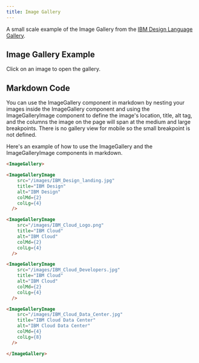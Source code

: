 ```yaml
---
title: Image Gallery
---
```


<PageDescription>

A small scale example of the Image Gallery from the [IBM Design Language Gallery](https://www.ibm.com/design/language/gallery).

</PageDescription>

## Image Gallery Example

Click on an image to open the gallery.

<ImageGallery>
<ImageGalleryImage
  src="/images/IBM_Design_landing.jpg"
  title="IBM Design"
  alt="IBM Design"
  col={4}
/>

<ImageGalleryImage
  src="/images/IBM_Cloud_Logo.png"
  title="IBM Cloud"
  alt="IBM Cloud"
  col={4}
/>

<ImageGalleryImage
  src="/images/IBM_Cloud_Developers.jpg"
  title="IBM Cloud"
  alt="IBM Cloud"
  col={4}
/>

<ImageGalleryImage
  src="/images/IBM_Cloud_Data_Center.jpg"
  title="IBM Cloud Data Center"
  alt="IBM Cloud Data Center"
  col={8}
/>

<ImageGalleryImage
  src="/images/IBM_Cloud_Interconnect.jpg"
  title="IBM Cloud Interconnect"
  alt="IBM Cloud Interconnect"
  col={4}
/>

<ImageGalleryImage
  src="/images/IBM_Cloud_Notebook.jpg"
  title="IBM Cloud Notebook"
  alt="IBM Cloud Notebook"
  col={4}
/>

<ImageGalleryImage
  src="/images/IBM_Cloud_Platform_Prototype.gif"
  title="IBM Cloud Platform"
  alt="IBM Cloud Platform"
  col={8}
/>

<ImageGalleryImage
  src="/images/IBM_Cloud_Pictograms.gif"
  title="IBM Cloud"
  alt="IBM Cloud"
  col={4}
/>

<ImageGalleryImage
  src="/images/IBM_Cloud_Server.png"
  title="IBM Cloud Server"
  alt="IBM Cloud Server"
  col={4}
/>

<ImageGalleryImage
  src="/images/IBM_Cloud_Think_Keynote.jpg"
  title="IBM Cloud Think"
  alt="IBM Cloud Think"
  col={4}
/>
</ImageGallery>

## Markdown Code

You can use the ImageGallery component in markdown by nesting your images inside the ImageGallery component and using the ImageGalleryImage component to define the image's location, title, alt tag, and the columns the image on the page will span at the medium and large breakpoints. There is no gallery view for mobile so the small breakpoint is not defined.

Here's an example of how to use the ImageGallery and the ImageGalleryImage components in markdown.

```markdown path=/components/ImageGallery.mdx src=https://gatsby-theme-carbon.now.sh
<ImageGallery>

<ImageGalleryImage
    src="/images/IBM_Design_landing.jpg"
    title="IBM Design"
    alt="IBM Design"
    colMd={2}
    colLg={4}
  />

<ImageGalleryImage
    src="/images/IBM_Cloud_Logo.png"
    title="IBM Cloud"
    alt="IBM Cloud"
    colMd={2}
    colLg={4}
  />

<ImageGalleryImage
    src="/images/IBM_Cloud_Developers.jpg"
    title="IBM Cloud"
    alt="IBM Cloud"
    colMd={2}
    colLg={4}
  />

<ImageGalleryImage
    src="/images/IBM_Cloud_Data_Center.jpg"
    title="IBM Cloud Data Center"
    alt="IBM Cloud Data Center"
    colMd={4}
    colLg={8}
  />

</ImageGallery>
```
